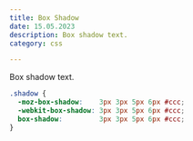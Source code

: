 ```yaml
---
title: Box Shadow
date: 15.05.2023
description: Box shadow text.
category: css

---
```


Box shadow text.

```css
.shadow {
  -moz-box-shadow:    3px 3px 5px 6px #ccc;
  -webkit-box-shadow: 3px 3px 5px 6px #ccc;
  box-shadow:         3px 3px 5px 6px #ccc;
}
```